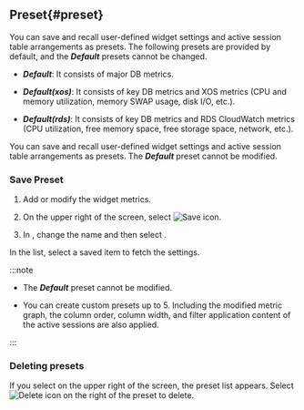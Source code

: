 ## Preset{#preset}

<InDoc product="postgresql,mysql,oracle">

You can save and recall user-defined widget settings and active session table arrangements as presets. The following presets are provided by default, and the **_Default_** presets cannot be changed.

<ImgLang img='db-preset-list.png' desc='Preset' />

- **_Default_**: It consists of major DB metrics.

- **_Default(xos)_**: It consists of key DB metrics and XOS metrics (CPU and memory utilization, memory SWAP usage, disk I/O, etc.).

- **_Default(rds)_**: It consists of key DB metrics and RDS CloudWatch metrics (CPU utilization, free memory space, free storage space, network, etc.).

</InDoc>

<InDoc product="redis,mongodb,oracle-pro,altibase">

You can save and recall user-defined widget settings and active session table arrangements as presets. The **_Default_** preset cannot be modified.

<ImgLang img='db-dashboard-preset.png' desc='Preset' />

</InDoc>

### Save Preset

1. Add or modify the widget metrics.

2. On the upper right of the screen, select ![Save icon](/img/ic-save.svg). 

3. In <Cmdname sid="save_preset" className="uitext" />, change the name and then select <Cmdname sid="save" className="uitext" />.

In the <Cmdname sid="preset" className="uitext" /> list, select a saved item to fetch the settings.

:::note

- The **_Default_** preset cannot be modified. 

- You can create custom presets up to 5. Including the modified metric graph, the column order, column width, and filter application content of the active sessions are also applied.

:::

### Deleting presets

If you select <Cmdname sid="preset" className="uitext" /> on the upper right of the screen, the preset list appears. Select ![Delete icon](/img/ico-remove.svg) on the right of the preset to delete.

